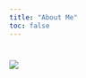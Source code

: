 ```yaml
---
title: "About Me"
toc: false
---
```


#  {style="text-align: center;"}

![](images/Blue and Brown Clean Modern High School Resume.png)
